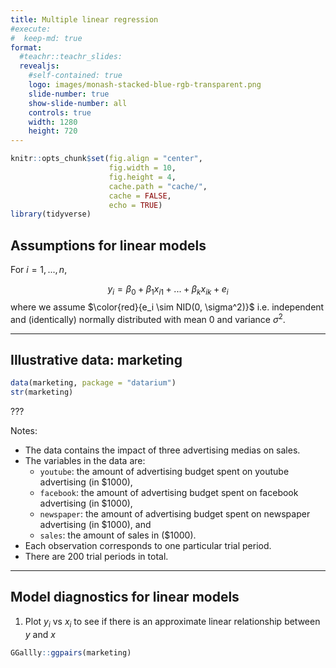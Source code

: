 ```yaml
---
title: Multiple linear regression
#execute:
#  keep-md: true
format: 
  #teachr::teachr_slides:
  revealjs:
    #self-contained: true
    logo: images/monash-stacked-blue-rgb-transparent.png
    slide-number: true
    show-slide-number: all
    controls: true
    width: 1280
    height: 720
---
```


```r
knitr::opts_chunk$set(fig.align = "center",
                      fig.width = 10, 
                      fig.height = 4,
                      cache.path = "cache/",
                      cache = FALSE,
                      echo = TRUE)
library(tidyverse)
```


## Assumptions for linear models

For $i = 1, ..., n$, 


$$y_i = \beta_0 + \beta_1 x_{i1} + ... +  \beta_kx_{ik} + e_i$$
where we assume $\color{red}{e_i \sim NID(0, \sigma^2)}$ i.e. independent and (identically) normally distributed with mean 0 and variance $\sigma^2$.




---

## Illustrative data: marketing 

```r
data(marketing, package = "datarium")
str(marketing)
```

???

Notes: 

* The data contains the impact of three advertising medias on sales.
* The variables in the data are:
  * `youtube`: the amount of advertising budget spent on youtube advertising (in $1000),
  * `facebook`: the amount of advertising budget spent on facebook advertising (in $1000),
  * `newspaper`: the amount of advertising budget spent on newspaper advertising (in $1000), and 
  * `sales`: the amount of sales in ($1000).
* Each observation corresponds to one particular trial period. 
* There are 200 trial periods in total.

---

## Model diagnostics for linear models

1. Plot $y_i$ vs $x_i$ to see if there is an approximate linear relationship between $y$ and $x$

```r
GGallly::ggpairs(marketing)
```

